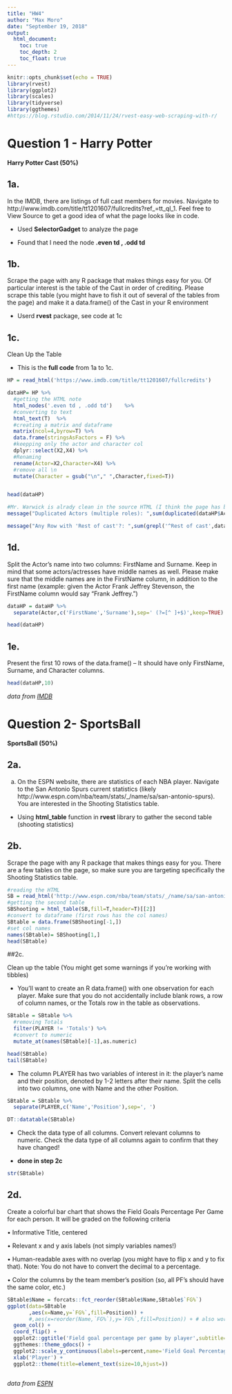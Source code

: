 ```yaml
---
title: "HW4"
author: "Max Moro"
date: "September 19, 2018"
output:
  html_document:
    toc: true
    toc_depth: 2
    toc_float: true
---
```


```r
knitr::opts_chunk$set(echo = TRUE)
library(rvest)
library(ggplot2)
library(scales)
library(tidyverse)
library(ggthemes)
#https://blog.rstudio.com/2014/11/24/rvest-easy-web-scraping-with-r/
```

# Question 1 - Harry Potter

**Harry Potter Cast (50%)**

## 1a.

In the IMDB, there are listings of full cast members for movies. Navigate to http://www.imdb.com/title/tt1201607/fullcredits?ref_=tt_ql_1. Feel free to View Source to get a
good idea of what the page looks like in code.


- Used **SelectorGadget** to analyze the page

- Found that I need the node **.even td , .odd td**


## 1b.

Scrape the page with any R package that makes things easy for you. Of particular interest is the table of the Cast in order of crediting. Please scrape this table (you might have to fish it out of several of the tables from the page) and make it a data.frame() of the Cast in your R environment

- Userd **rvest** package, see code at 1c

## 1c.

Clean Up the Table

- This is the **full code** from 1a to 1c.

```r
HP = read_html('https://www.imdb.com/title/tt1201607/fullcredits')

dataHP= HP %>% 
  #getting the HTML note 
  html_nodes('.even td , .odd td')    %>% 
  #converting to text
  html_text(T)  %>%
  #creating a matrix and dataframe
  matrix(ncol=4,byrow=T) %>%
  data.frame(stringsAsFactors = F) %>%
  #keepping only the actor and character col
  dplyr::select(X2,X4) %>%
  #Renaming
  rename(Actor=X2,Character=X4) %>%
  #remove all \n
  mutate(Character = gsub("\n"," ",Character,fixed=T))


head(dataHP)

#Mr. Warwick is alrady clean in the source HTML (I think the page has been change#)
message("Duplicated Actors (multiple roles): ",sum(duplicated(dataHP$Actor)))

message("Any Row with 'Rest of cast'?: ",sum(grepl('^Rest of cast',dataHP$Actor)))
```

## 1d.

Split the Actor’s name into two columns: FirstName and Surname. Keep in mind that some actors/actresses have middle names as well. Please make sure that the middle names are in the FirstName column, in addition to the first name (example: given the Actor Frank Jeffrey Stevenson, the FirstName column would say “Frank Jeffrey.”)

```r
dataHP = dataHP %>% 
  separate(Actor,c('FirstName','Surname'),sep=' (?=[^ ]+$)',keep=TRUE)

head(dataHP)
```

## 1e.

Present the first 10 rows of the data.frame() – It should have only FirstName, Surname,
and Character columns.

```r

head(dataHP,10)
```

*data from [IMDB](https://www.imdb.com/title/tt1201607/fullcredits)*

# Question 2- SportsBall

**SportsBall (50%)**

## 2a.

a. On the ESPN website, there are statistics of each NBA player. Navigate to the San Antonio Spurs current statistics (likely http://www.espn.com/nba/team/stats/_/name/sa/san-antonio-spurs).
You are interested in the Shooting Statistics table.

- Using **html_table** function in **rvest** library to gather the second table (shooting statistics)


## 2b.

Scrape the page with any R package that makes things easy for you. There are a few tables on the page, so make sure you are targeting specifically the Shooting Statistics table.

```r
#reading the HTML
SB = read_html('http://www.espn.com/nba/team/stats/_/name/sa/san-antonio-spurs')
#getting the second table
SBShooting = html_table(SB,fill=T,header=T)[[2]]
#convert to dataframe (first rows has the col names)
SBtable = data.frame(SBShooting[-1,])
#set col names
names(SBtable)= SBShooting[1,]
head(SBtable)
```

##2c.

Clean up the table (You might get some warnings if you’re working with tibbles)

- You’ll want to create an R data.frame() with one observation for each player. Make sure that you do not accidentally include blank rows, a row of column names, or the Totals row in the table as observations.
```r

SBtable = SBtable %>%
  #removing Totals
  filter(PLAYER != 'Totals') %>%
  #convert to numeric
  mutate_at(names(SBtable)[-1],as.numeric)

head(SBtable)
tail(SBtable)
```

- The column PLAYER has two variables of interest in it: the player’s name and their position, denoted by 1-2 letters after their name. Split the cells into two columns, one with Name and the other Position. 

```r
SBtable = SBtable %>%
  separate(PLAYER,c('Name','Position'),sep=', ')

DT::datatable(SBtable)
```
- Check the data type of all columns. Convert relevant columns to numeric. Check the data type of all columns again to confirm that they have changed!

- **done in step 2c**

```r
str(SBtable)
```


## 2d.

Create a colorful bar chart that shows the Field Goals Percentage Per Game for each person. It will be graded on the following criteria

• Informative Title, centered

• Relevant x and y axis labels (not simply variables names!)

• Human-readable axes with no overlap (you might have to flip x and y to fix that). Note: You do not have to convert the decimal to a percentage.

• Color the columns by the team member’s position (so, all PF’s should have the same color, etc.)

```r

SBtable$Name = forcats::fct_reorder(SBtable$Name,SBtable$`FG%`)
ggplot(data=SBtable
       ,aes(x=Name,y=`FG%`,fill=Position)) +
       #,aes(x=reorder(Name,`FG%`),y=`FG%`,fill=Position)) + # also works without the forcats
  geom_col() + 
  coord_flip() +
  ggplot2::ggtitle('Field goal percentage per game by player',subtitle='Team: San Antonio Spurs') +
  ggthemes::theme_gdocs() + 
  ggplot2::scale_y_continuous(labels=percent,name='Field Goal Percentage Per Game') +
  xlab('Player') + 
  ggplot2::theme(title=element_text(size=10,hjust=))
  
```

*data from [ESPN](http://www.espn.com/nba/team/stats/_/name/sa/san-antonio-spurs)*

